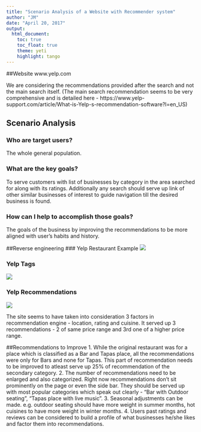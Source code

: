 ```yaml
---
title: "Scenario Analysis of a Website with Recommender system"
author: "JM"
date: "April 20, 2017"
output:
  html_document:
    toc: true
    toc_float: true
    theme: yeti
    highlight: tango
---
```


##Website
www.yelp.com

We are considering the recommendations provided after the search and not the main search itself. (The main search recommendation seems to be very comprehensive and is detailed here - https://www.yelp-support.com/article/What-is-Yelp-s-recommendation-software?l=en_US)

## Scenario Analysis
### Who are target users?
The whole general population.

### What are the key goals?
To serve customers with list of businesses by category in the area searched for along with its ratings. Additionally any search should serve up link of other similar businesses of interest to guide navigation till the desired business is found. 

### How can I help to accomplish those goals?
The goals of the business by improving the recommendations to be more aligned with user's habits and history.

##Reverse engineering
### Yelp Restaurant Example
![](Yelp1.jpg)

### Yelp Tags
![](YelpTags.png)

### Yelp Recommendations
![](YelpReco.png)

The site seems to have taken into consideration 3 factors in recommendation engine - location, rating and cuisine. It served up 3 recommendations - 2 of same price range and 3rd one of a higher price range.


##Recommendations to Improve
1. While the original restaurant was for a place which is classified as a Bar and Tapas place, all the recommendations were only for Bars and none for Tapas. This part of recommendation needs to be improved to atleast serve up 25% of recommendation of the secondary category.
2. The number of recommendations need to be enlarged and also categorized. Right now recommendations don't sit prominently on the page or even the side bar. They should be served up with most popular categories which speak out clearly - "Bar with Outdoor seating", "Tapas place with live music".
3. Seasonal adjustments can be made. e.g. outdoor seating should have more weight in summer months, hot cuisines to have more weight in winter months.
4. Users past ratings and reviews can be considered to build a profile of what businesses he/she likes and factor them into recommendations.
